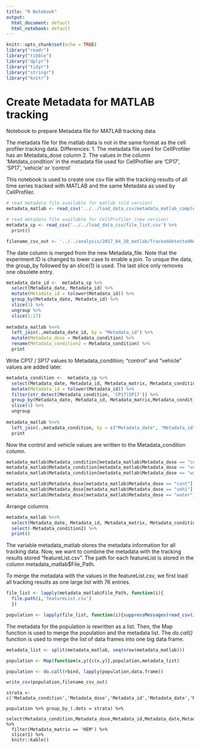 ```yaml
---
title: "R Notebook"
output:
  html_document: default
  html_notebook: default
---
```



```r
knitr::opts_chunk$set(echo = TRUE)
library("readr")
library("tibble")
library("dplyr")
library("tidyr")
library("stringr")
library("knitr")
```

# Create Metadata for MATLAB tracking
Notebook to prepare Metadata file for MATLAB tracking data 

The metadata file for the matlab data is not in the same format as the cell profiler tracking data. Differences: 
1. The metadata file used for CellProfiler has an Metadata_dose column
2. The values in the column 'Metdata_condition' in the metadata file used for CellProfiler are 'CP17', 'SP17', 'vehicle' or 'control'

This notebook is used to create one csv file with the tracking results of all time series tracked with MATLAB and the same Metadata as used by CellProfiler. 

```r
# read metadata file available for matlab (old version)
metadata_matlab <- read_csv('../../load_data_csv/metadata_matlab_complete.csv') 

# read metadata file available for CellProfiler (new version)
metadata_cp <- read_csv('../../load_data_csv/file_list.csv') %>%
  print()

filename_csv_out <- '../../analysis/2017_04_28_matlab/TrackeddetectedNeutros.csv'

```

The date column is merged from the new Metadata_file. Note that the experiment ID is 
changed to lower case to enable a join. To unique the data, the group_by followed 
by an slice(1) is used. The last slice only removes one obsolete entry.
```r
metadata_date_id <-  metadata_cp %>% 
  select(Metadata_date, Metadata_id) %>%  
  mutate(Metadata_id = tolower(Metadata_id)) %>%
  group_by(Metadata_date, Metadata_id) %>%
  slice(1) %>% 
  ungroup %>% 
  slice(1:17) 
  
metadata_matlab %<>% 
  left_join(.,metadata_date_id, by = "Metadata_id") %>% 
  mutate(Metadata_dose = Metadata_condition) %>%
  rename(Metadata_condition2 = Metadata_condition) %>%
  print
```

Write CP17 / SP17 values to Metadata_condition; "control" and "vehicle" values are added later. 
```r
metadata_condition <-  metadata_cp %>% 
  select(Metadata_date, Metadata_id, Metadata_matrix, Metadata_condition) %>%  
  mutate(Metadata_id = tolower(Metadata_id)) %>%
  filter(str_detect(Metadata_condition, 'CP17|SP17')) %>%
  group_by(Metadata_date, Metadata_id, Metadata_matrix,Metadata_condition) %>%
  slice(1) %>% 
  ungroup
  
metadata_matlab %<>% 
  left_join(.,metadata_condition, by = c("Metadata_date", "Metadata_id", "Metadata_matrix")) %>% 
  print
```

Now the control and vehicle values are written to the Metadata_condition column. 
```r
metadata_matlab$Metadata_condition[metadata_matlab$Metadata_dose == "cont"] = 'control'
metadata_matlab$Metadata_condition[metadata_matlab$Metadata_dose == "vehi"] = 'vehicle'
metadata_matlab$Metadata_condition[metadata_matlab$Metadata_dose == "water"] = 'water'

metadata_matlab$Metadata_dose[metadata_matlab$Metadata_dose == "cont"] = 'None'
metadata_matlab$Metadata_dose[metadata_matlab$Metadata_dose == "vehi"] = 'None'
metadata_matlab$Metadata_dose[metadata_matlab$Metadata_dose == "water"] = 'None'
```

Arrange columns 
```r
metadata_matlab %<>%
  select(Metadata_date, Metadata_id, Metadata_matrix, Metadata_condition,Metadata_dose, everything() ) %>%
  select(-Metadata_condition2) %>% 
  print()
```

The variable metadata_matlab stores the metadata information for all tracking data. Now, we want to combine the 
metadata with the tracking results stored "featureList.csv". The path for each featureList is stored in the 
column metadata_matlab$File_Path. 

To merge the metadata with the values in the featureList.csv, we first load all tracking results as one large 
list with 76 entries. 


```r
file_list <- lapply(metadata_matlab$File_Path, function(i){
  file.path(i,'featureList.csv')
  })

population <- lapply(file_list, function(i){suppressMessages(read_csv(i))})

```

The metadata for the population is rewritten as a list. Then, the Map function is used to 
merge the population and the metadata list. The *do.call()* function is used to merge the list of 
data frames into one big data frame.
```r
metadata_list <- split(metadata_matlab, seq(nrow(metadata_matlab)))  

population <- Map(function(x,y){c(x,y)},population,metadata_list) 

population <- do.call(rbind, lapply(population,data.frame))

write_csv(population,filename_csv_out)
```


```{}
strata <- c('Metadata_condition','Metadata_dose','Metadata_id','Metadata_date','Metadata_matrix')

population %>% group_by_(.dots = strata) %>%
  select(Metadata_condition,Metadata_dose,Metadata_id,Metadata_date,Metadata_matrix,File_Path) %>%
  filter(Metadata_matrix == 'HEM') %>%
  slice(1) %>%
  knitr::kable()
```